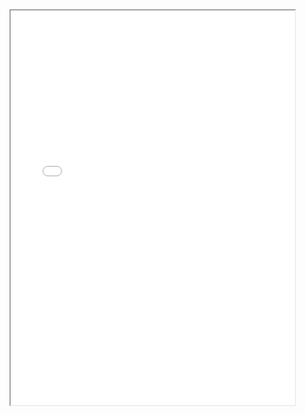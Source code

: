 <html>

<body>
    <center>
        <iframe width="100%" height="700" src="images/APStrubCV_20221022.pdf">
    </center>
</body>

</html>